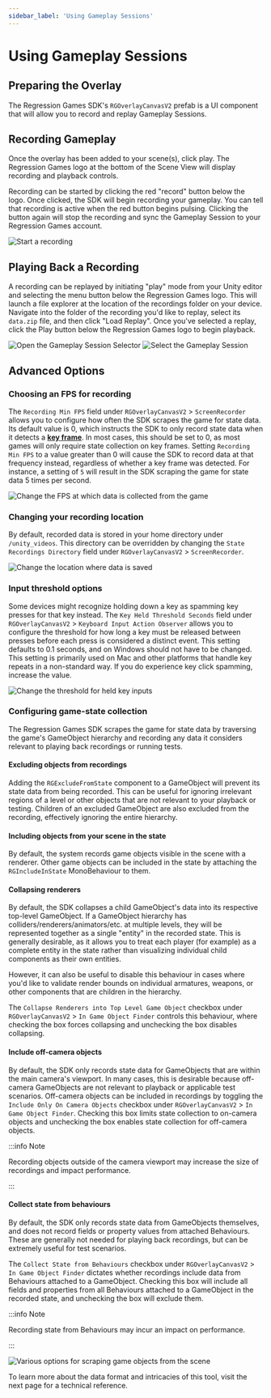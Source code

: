 ```yaml
---
sidebar_label: 'Using Gameplay Sessions'
---
```



# Using Gameplay Sessions

## Preparing the Overlay

The Regression Games SDK's `RGOverlayCanvasV2` prefab is a UI component that will allow you to record and replay Gameplay
Sessions.

<OverlayPartial />

## Recording Gameplay

Once the overlay has been added to your scene(s), click play.
The Regression Games logo at the bottom of the Scene View will display recording and playback controls.

Recording can be started by clicking the red "record" button below the logo.
Once clicked, the SDK will begin recording your gameplay. You can tell that recording is active when the red button begins pulsing.
Clicking the button again will stop the recording and sync the Gameplay Session to your Regression Games account.

![Start a recording](img/record.png)

## Playing Back a Recording

A recording can be replayed by initiating "play" mode from your Unity editor and selecting the menu button below the Regression Games logo.
This will launch a file explorer at the location of the recordings folder on your device.
Navigate into the folder of the recording you'd like to replay, select its `data.zip` file, and then click "Load Replay".
Once you've selected a replay, click the Play button below the Regression Games logo to begin playback.

![Open the Gameplay Session Selector](img/overlay_click_load.png)
![Select the Gameplay Session](img/overlay_choose_session.png)

## Advanced Options

### Choosing an FPS for recording

The `Recording Min FPS` field under `RGOverlayCanvasV2` > `ScreenRecorder` allows you to configure
how often the SDK scrapes the game for state data.
Its default value is 0, which instructs the SDK to only record state data when it detects a
[**key frame**](/gameplay-sessions/gameplay-sessions-reference#key-frames). In most cases, this should be set to 0, as most games will only require state collection on key frames.
Setting `Recording Min FPS` to a value greater than 0 will cause the SDK to record data at that frequency instead,
regardless of whether a key frame was detected.
For instance, a setting of `5` will result in the SDK scraping the game for state data 5 times per second.

![Change the FPS at which data is collected from the game](img/base_options_fps.png)

### Changing your recording location

By default, recorded data is stored in your home directory under `/unity_videos`.
This directory can be overridden by changing the `State Recordings Directory` field under `RGOverlayCanvasV2` > `ScreenRecorder`.

![Change the location where data is saved](img/base_options_location.png)

### Input threshold options

Some devices might recognize holding down a key as spamming key presses for that key instead.
The `Key Held Threshold Seconds` field under `RGOverlayCanvasV2` > `Keyboard Input Action Observer`
allows you to configure the threshold for how long a key must be released
between presses before each press is considered a distinct event.
This setting defaults to 0.1 seconds, and on Windows should not have to be changed. This setting is primarily used on
Mac and other platforms that handle key repeats in a non-standard way.  If you do experience key click spamming,
increase the value.

![Change the threshold for held key inputs](img/base_options_threshold.png)

### Configuring game-state collection

The Regression Games SDK scrapes the game for state data by traversing the game's GameObject hierarchy
and recording any data it considers relevant to playing back recordings or running tests.

#### Excluding objects from recordings

Adding the `RGExcludeFromState` component to a GameObject will prevent its state data from being recorded.
This can be useful for ignoring irrelevant regions of a level
or other objects that are not relevant to your playback or testing.
Children of an excluded GameObject are also excluded from the recording, effectively ignoring the entire hierarchy.

#### Including objects from your scene in the state

By default, the system records game objects visible in the scene with a renderer. Other game objects can be included in
the state by attaching the `RGIncludeInState` MonoBehaviour to them.

#### Collapsing renderers

By default, the SDK collapses a child GameObject's data into its respective top-level GameObject.
If a GameObject hierarchy has colliders/renderers/animators/etc. at multiple levels,
they will be represented together as a single "entity" in the recorded state.
This is generally desirable, as it allows you to treat each player (for example) as a complete entity in the state
rather than visualizing individual child components as their own entities.

However, it can also be useful to disable this behaviour in cases where you'd like to validate
render bounds on individual armatures, weapons, or other components that are children in the hierarchy.

The `Collapse Renderers into Top Level Game Object` checkbox under `RGOverlayCanvasV2` > `In Game Object Finder`
controls this behaviour, where checking the box forces collapsing and unchecking the box disables collapsing.

#### Include off-camera objects

By default, the SDK only records state data for GameObjects that are within the main camera's viewport.
In many cases, this is desirable because off-camera GameObjects are not relevant to playback or applicable test scenarios.
Off-camera objects can be included in recordings by toggling the
`Include Only On Camera Objects` checkbox under `RGOverlayCanvasV2` > `In Game Object Finder`.
Checking this box limits state collection to on-camera objects and unchecking the box enables state collection for
off-camera objects.

:::info Note

Recording objects outside of the camera viewport may increase the size of recordings and impact performance.

:::

#### Collect state from behaviours

By default, the SDK only records state data from GameObjects themselves, and does not record
fields or property values from attached Behaviours.
These are generally not needed for playing back recordings, but can be extremely useful for test scenarios.

The `Collect State from Behaviours` checkbox under `RGOverlayCanvasV2` > `In Game Object Finder`
dictates whether recordings include data from Behaviours attached to a GameObject.
Checking this box will include all fields and properties from all Behaviours attached to a GameObject in the recorded state,
and unchecking the box will exclude them.

:::info Note

Recording state from Behaviours may incur an impact on performance.

:::

![Various options for scraping game objects from the scene](img/base_options_finder.png)

To learn more about the data format and intricacies of this tool, visit the next page for a technical reference.